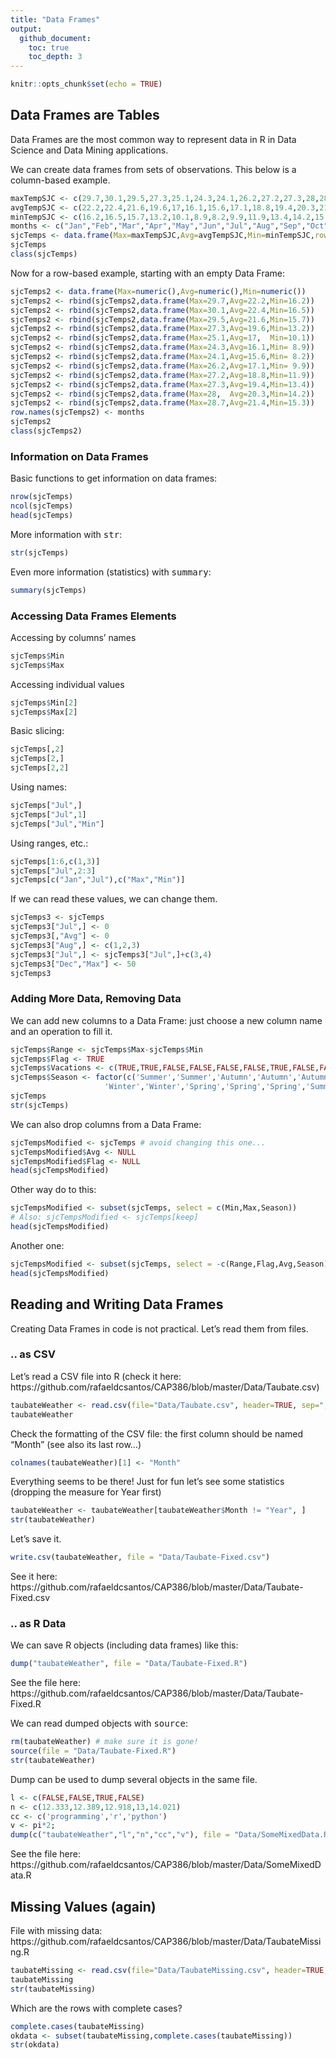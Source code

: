 ```yaml
---
title: "Data Frames"
output:   
  github_document:
    toc: true
    toc_depth: 3
---
```


```r
knitr::opts_chunk$set(echo = TRUE)
```
## Data Frames are Tables

Data Frames are the most common way to represent data in R in Data Science and Data Mining applications.

We can create data frames from sets of observations. This below is a column-based example.

```r
maxTempSJC <- c(29.7,30.1,29.5,27.3,25.1,24.3,24.1,26.2,27.2,27.3,28,28.7)
avgTempSJC <- c(22.2,22.4,21.6,19.6,17,16.1,15.6,17.1,18.8,19.4,20.3,21.4)
minTempSJC <- c(16.2,16.5,15.7,13.2,10.1,8.9,8.2,9.9,11.9,13.4,14.2,15.3)
months <- c("Jan","Feb","Mar","Apr","May","Jun","Jul","Aug","Sep","Oct","Nov","Dec")
sjcTemps <- data.frame(Max=maxTempSJC,Avg=avgTempSJC,Min=minTempSJC,row.names = months)
sjcTemps
class(sjcTemps)
```
Now for a row-based example, starting with an empty Data Frame:

```r
sjcTemps2 <- data.frame(Max=numeric(),Avg=numeric(),Min=numeric())
sjcTemps2 <- rbind(sjcTemps2,data.frame(Max=29.7,Avg=22.2,Min=16.2))
sjcTemps2 <- rbind(sjcTemps2,data.frame(Max=30.1,Avg=22.4,Min=16.5))
sjcTemps2 <- rbind(sjcTemps2,data.frame(Max=29.5,Avg=21.6,Min=15.7))
sjcTemps2 <- rbind(sjcTemps2,data.frame(Max=27.3,Avg=19.6,Min=13.2))
sjcTemps2 <- rbind(sjcTemps2,data.frame(Max=25.1,Avg=17,  Min=10.1))
sjcTemps2 <- rbind(sjcTemps2,data.frame(Max=24.3,Avg=16.1,Min= 8.9))
sjcTemps2 <- rbind(sjcTemps2,data.frame(Max=24.1,Avg=15.6,Min= 8.2))
sjcTemps2 <- rbind(sjcTemps2,data.frame(Max=26.2,Avg=17.1,Min= 9.9))
sjcTemps2 <- rbind(sjcTemps2,data.frame(Max=27.2,Avg=18.8,Min=11.9))
sjcTemps2 <- rbind(sjcTemps2,data.frame(Max=27.3,Avg=19.4,Min=13.4))
sjcTemps2 <- rbind(sjcTemps2,data.frame(Max=28,  Avg=20.3,Min=14.2))
sjcTemps2 <- rbind(sjcTemps2,data.frame(Max=28.7,Avg=21.4,Min=15.3))
row.names(sjcTemps2) <- months
sjcTemps2
class(sjcTemps2)
```

### Information on Data Frames

Basic functions to get information on data frames:
```r
nrow(sjcTemps)
ncol(sjcTemps)
head(sjcTemps)
```

More information with <tt>str</tt>:
```r
str(sjcTemps)
```
Even more information (statistics) with <tt>summary</tt>:
```r
summary(sjcTemps)
```


### Accessing Data Frames Elements

Accessing by columns' names

```r
sjcTemps$Min
sjcTemps$Max
```

Accessing individual values

```r
sjcTemps$Min[2]
sjcTemps$Max[2]
```

Basic slicing:

```r
sjcTemps[,2]
sjcTemps[2,]
sjcTemps[2,2]
```

Using names:

```r
sjcTemps["Jul",]
sjcTemps["Jul",1]
sjcTemps["Jul","Min"]
```

Using ranges, etc.:

```r
sjcTemps[1:6,c(1,3)]
sjcTemps["Jul",2:3]
sjcTemps[c("Jan","Jul"),c("Max","Min")]
```

If we can read these values, we can change them.

```r
sjcTemps3 <- sjcTemps
sjcTemps3["Jul",] <- 0
sjcTemps3[,"Avg"] <- 0
sjcTemps3["Aug",] <- c(1,2,3)
sjcTemps3["Jul",] <- sjcTemps3["Jul",]+c(3,4)
sjcTemps3["Dec","Max"] <- 50
sjcTemps3
```

### Adding More Data, Removing Data

We can add new columns to a Data Frame: just choose a new column name and an operation to fill it.
```r
sjcTemps$Range <- sjcTemps$Max-sjcTemps$Min
sjcTemps$Flag <- TRUE
sjcTemps$Vacations <- c(TRUE,TRUE,FALSE,FALSE,FALSE,FALSE,TRUE,FALSE,FALSE,FALSE,FALSE,TRUE)
sjcTemps$Season <- factor(c('Summer','Summer','Autumn','Autumn','Autumn','Winter',
                     'Winter','Winter','Spring','Spring','Spring','Summer'))
sjcTemps
str(sjcTemps)
```

We can also drop columns from a Data Frame:
```r
sjcTempsModified <- sjcTemps # avoid changing this one...
sjcTempsModified$Avg <- NULL
sjcTempsModified$Flag <- NULL
head(sjcTempsModified)
```

Other way do to this:
```r
sjcTempsModified <- subset(sjcTemps, select = c(Min,Max,Season))
# Also: sjcTempsModified <- sjcTemps[keep]
head(sjcTempsModified)
```

Another one:
```r
sjcTempsModified <- subset(sjcTemps, select = -c(Range,Flag,Avg,Season))
head(sjcTempsModified)
```

## Reading and Writing Data Frames

Creating Data Frames in code is not practical. Let's read them from files.

### .. as CSV

Let's read a CSV file into R (check it here: https://github.com/rafaeldcsantos/CAP386/blob/master/Data/Taubate.csv)


```r
taubateWeather <- read.csv(file="Data/Taubate.csv", header=TRUE, sep=",", stringsAsFactors=FALSE)
taubateWeather
```

Check the formatting of the CSV file: the first column should be named "Month" (see also its last row...)

```r
colnames(taubateWeather)[1] <- "Month"
```

Everything seems to be there! Just for fun let's see some statistics (dropping the measure for Year first)
```r
taubateWeather <- taubateWeather[taubateWeather$Month != "Year", ]
str(taubateWeather)
```

Let's save it.

```r
write.csv(taubateWeather, file = "Data/Taubate-Fixed.csv")
```
See it here: 
https://github.com/rafaeldcsantos/CAP386/blob/master/Data/Taubate-Fixed.csv

### .. as R Data

We can save R objects (including data frames) like this:

```r
dump("taubateWeather", file = "Data/Taubate-Fixed.R")
```

See the file here:
https://github.com/rafaeldcsantos/CAP386/blob/master/Data/Taubate-Fixed.R

We can read dumped objects with <tt>source</tt>:

```r
rm(taubateWeather) # make sure it is gone!
source(file = "Data/Taubate-Fixed.R")
str(taubateWeather)
```

Dump can be used to dump several objects in the same file.

```r
l <- c(FALSE,FALSE,TRUE,FALSE)
n <- c(12.333,12.389,12.918,13,14.021)
cc <- c('programming','r','python')
v <- pi*2;
dump(c("taubateWeather","l","n","cc","v"), file = "Data/SomeMixedData.R")
```

See the file here:
https://github.com/rafaeldcsantos/CAP386/blob/master/Data/SomeMixedData.R

## Missing Values (again)

File with missing data: https://github.com/rafaeldcsantos/CAP386/blob/master/Data/TaubateMissing.R

```r
taubateMissing <- read.csv(file="Data/TaubateMissing.csv", header=TRUE, sep=",", stringsAsFactors=FALSE)
taubateMissing
str(taubateMissing)
```

Which are the rows with complete cases?

```r
complete.cases(taubateMissing)
okdata <- subset(taubateMissing,complete.cases(taubateMissing))
str(okdata)
```



